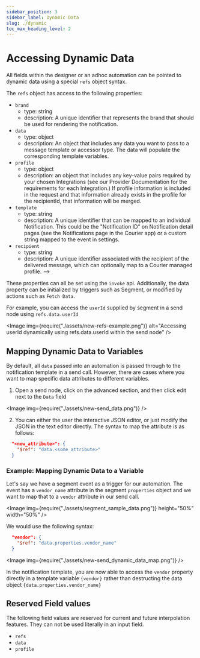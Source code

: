 ```yaml
---
sidebar_position: 3
sidebar_label: Dynamic Data
slug: ./dynamic
toc_max_heading_level: 2
---
```



# Accessing Dynamic Data

All fields within the designer or an adhoc automation can be pointed to dynamic data using a special `refs` object syntax.

The `refs` object has access to the following properties:

- `brand`
  - type: string
  - description: A unique identifier that represents the brand that should be used for rendering the notification.
- `data`
  - type: object
  - description: An object that includes any data you want to pass to a message template or accessor type. The data will populate the corresponding template variables.
- `profile`
  - type: object
  - description: an object that includes any key-value pairs required by your chosen Integrations (see our Provider Documentation for the requirements for each Integration.) If profile information is included in the request and that information already exists in the profile for the recipientId, that information will be merged.
- `template`
  - type: string
  - description: A unique identifier that can be mapped to an individual Notification. This could be the "Notification ID” on Notification detail pages (see the Notifications page in the Courier app) or a custom string mapped to the event in settings.
- `recipient`
  - type: string
  - description: A unique identifier associated with the recipient of the delivered message, which can optionally map to a Courier managed profile. -->

These properties can all be set using the `invoke` api. Additionally, the data property can be initialized by triggers
such as Segment, or modified by actions such as `Fetch Data`.

For example, you can access the `userId` supplied by segment in a send node using `refs.data.userId`

<Image
  img={require("./assets/new-refs-example.png")}
  alt="Accessing userId dynamically using refs.data.userId within the send node"
/>

## Mapping Dynamic Data to Variables

By default, all `data` passed into an automation is passed through to the notification template in a send call. However, there are cases where you want to map specific data attributes to different variables.

1. Open a send node, click on the advanced section, and then click edit next to the `Data` field

<Image img={require("./assets/new-send_data.png")} />

2. You can either the user the interactive JSON editor, or just modify the JSON in the text editor directly. The syntax to map the attribute is as follows:

```json
  "<new_attribute>": {
    "$ref": "data.<some_attribute>"
  }
```

### Example: Mapping Dynamic Data to a Variable

Let's say we have a segment event as a trigger for our automation. The event has a `vendor_name` attribute in the segment `properties` object and we want to map that to a `vendor` attribute in our send call.

<Image img={require("./assets/segment_sample_data.png")} height="50%" width="50%" />

We would use the following syntax:

```json
  "vendor": {
    "$ref": "data.properties.vendor_name"
  }
```

<Image img={require("./assets/new-send_dynamic_data_map.png")} />

In the notification template, you are now able to access the `vendor` property directly in a template variable `{vendor}` rather than destructing the data object `{data.properties.vendor_name}`

## Reserved Field values

The following field values are reserved for current and future interpolation features. They can
not be used literally in an input field.

- `refs`
- `data`
- `profile`
